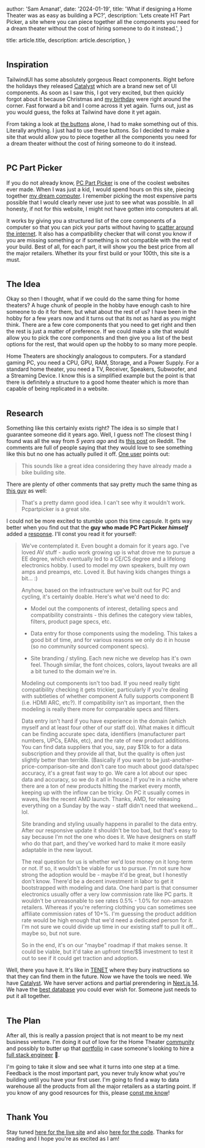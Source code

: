 
  author: 'Sam Amanat',
  date: '2024-01-19',
  title: 'What if designing a Home Theater was as easy as building a PC?',
  description:
    'Lets create HT Part Picker, a site where you can piece together all the components you need for a dream theater without the cost of hiring someone to do it instead.',
}

  title: article.title,
  description: article.description,
}


<Image src={mytheater} alt="" />

## Inspiration

TailwindUI has some absolutely gorgeous React components. Right before the holidays they released [Catalyst](https://tailwindui.com/templates/catalyst) which are a brand new set of UI components. As soon as I saw this, I got very excited, but then quickly forgot about it because Christmas and [my birthday](https://www.britannica.com/on-this-day/December-27) were right around the corner. Fast forward a bit and I come across it yet again. Turns out, just as you would guess, the folks at Tailwind have done it yet again. 

From taking a look at [the buttons](https://catalyst.tailwindui.com/docs/button) alone, I had to make something out of this. Literally anything. I just had to use these buttons. So I decided to make a site that would allow you to piece together all the components you need for a dream theater without the cost of hiring someone to do it instead.

<Image src={catalyst} alt="" />

## PC Part Picker

If you do not already know, [PC Part Picker](https://pcpartpicker.com/) is one of the coolest websites ever made. When I was just a kid, I would spend hours on this site, piecing together [my dream computer](https://www.saminamanat.com/uses). I remember picking the most expensive parts possible that I would clearly never use just to see what was possible. In all honesty, if not for this website, I might not have gotten into computers at all.

It works by giving you a structured list of the core components of a computer so that you can pick your parts without having to [scatter around the internet](https://uploads.dailydot.com/2023/11/charlie-day-meme.jpg?auto=compress&fm=pjpg). It also has a compatibility checker that will const you know if you are missing something or if something is not compatible with the rest of your build. Best of all, for each part, it will show you the best price from all the major retailers. Whether its your first build or your 100th, this site is a must.

<Image src={pcpartpicker} alt="" />

## The Idea

Okay so then I thought, what if we could do the same thing for home theaters? A huge chunk of people in the hobby have enough cash to hire someone to do it for them, but what about the rest of us? I have been in the hobby for a few years now and it turns out that its not as hard as you might think. There are a few core components that you need to get right and then the rest is just a matter of preference. If we could make a site that would allow you to pick the core components and then give you a list of the best options for the rest, that would open up the hobby to so many more people.

Home Theaters are shockingly analogous to computers. For a standard gaming PC, you need a CPU, GPU, RAM, Storage, and a Power Supply. For a standard home theater, you need a TV, Receiver, Speakers, Subwoofer, and a Streaming Device. I know this is a simplified example but the point is that there is definitely a structure to a good home theater which is more than capable of being replicated in a website.

<Image src={htpartpicker} alt="" />

## Research

Something like this certainly exists right? The idea is so simple that I guarantee someone did it years ago. Well, I guess not! The closest thing I found was all the way from *5 years ago* and its [this post](https://www.reddit.com/r/hometheater/comments/cb4utp/build_you_own_home_theater_website_similar_to_pc/) on Reddit. The comments are full of people saying that they would love to see something like this but no one has actually pulled it off. [One user](https://www.reddit.com/r/hometheater/comments/cb4utp/comment/etda0v5/?utm_source=share&utm_medium=web2x&context=3) points out:
>This sounds like a great idea considering they have already made a bike building site.

There are plenty of other comments that say pretty much the same thing as [this guy](https://www.reddit.com/r/hometheater/comments/cb4utp/comment/etdbtw6/?utm_source=share&utm_medium=web2x&context=3) as well:
>That's a pretty damn good idea. I can't see why it wouldn't work. Pcpartpicker is a great site.

I could not be more excited to stumble upon this time capsule. It gets way better when you find out that the **guy who made PC Part Picker *himself*** added a [response](https://www.reddit.com/r/hometheater/comments/cb4utp/comment/etffl8d/?utm_source=share&utm_medium=web2x&context=3). I'll const you read it for yourself:

<blockquote>
We've contemplated it. Even bought a domain for it years ago. I've loved AV stuff - audio work growing up is what drove me to pursue a EE degree, which eventually led to a CE/CS degree and a lifelong electronics hobby. I used to model my own speakers, built my own amps and preamps, etc. Loved it. But having kids changes things a bit... :)

Anyhow, based on the infrastructure we've built out for PC and cycling, it's certainly doable. Here's what we'd need to do:

- Model out the components of interest, detailing specs and compatibility constraints - this defines the category view tables, filters, product page specs, etc.

- Data entry for those components using the modeling. This takes a good bit of time, and for various reasons we only do it in house (so no community sourced component specs).

- Site branding / styling. Each new niche we develop has it's own feel. Though similar, the font choices, colors, layout tweaks are all a bit tuned to the domain we're in.

Modeling out components isn't too bad. If you need really tight compatibility checking it gets trickier, particularly if you're dealing with subtleties of whether component A fully supports component B (i.e. HDMI ARC, etc?). If compatibility isn't as important, then the modeling is really there more for comparable specs and filters.

Data entry isn't hard if you have experience in the domain (which myself and at least four other of our staff do). What makes it difficult can be finding accurate spec data, identifiers (manufacturer part numbers, UPCs, EANs, etc), and the rate of new product additions. You can find data suppliers that you, say, pay $10k to for a data subscription and they provide all that, but the quality is often just slightly better than terrible. (Basically if you want to be just-another-price-comparison-site and don't care too much about good data/spec accuracy, it's a great fast way to go. We care a lot about our spec data and accuracy, so we do it all in house.) If you're in a niche where there are a ton of new products hitting the market every month, keeping up with the inflow can be tricky. On PC it usually comes in waves, like the recent AMD launch. Thanks, AMD, for releasing everything on a Sunday by the way - staff didn't need that weekend... lol.

Site branding and styling usually happens in parallel to the data entry. After our responsive update it shouldn't be too bad, but that's easy to say because I'm not the one who does it. We have designers on staff who do that part, and they've worked hard to make it more easily adaptable in the new layout.

The real question for us is whether we'd lose money on it long-term or not. If so, it wouldn't be viable for us to pursue. I'm not sure how strong the adoption would be - maybe it'd be great, but I honestly don't know. There'd be a decent investment in labor to get it bootstrapped with modeling and data. One hard part is that consumer electronics usually offer a very low commission rate like PC parts. It wouldn't be unreasonable to see rates 0.5% - 1.0% for non-amazon retailers. Whereas if you're referring clothing you can sometimes see affiliate commission rates of 10+%. I'm guessing the product addition rate would be high enough that we'd need a dedicated person for it. I'm not sure we could divide up time in our existing staff to pull it off... maybe so, but not sure.

So in the end, it's on our "maybe" roadmap if that makes sense. It could be viable, but it'd take an upfront time/$$ investment to test it out to see if it could get traction and adoption.
</blockquote>

Well, there you have it. It's like in [TENET](https://youtu.be/Fc5VKd18uzQ) where they bury instructions so that they can find them in the future. Now we have the tools we need. We have [Catalyst](https://tailwindcss.com/blog/introducing-catalyst). We have server actions and partial prerendering in [Next.js 14](https://nextjs.org/blog/next-14). We have the [best database](https://supabase.com/) you could ever wish for. Someone just needs to put it all together.

<Image src={comingtogether} alt="" />

## The Plan

After all, this is really a passion project that is not meant to be my next business venture. I'm doing it out of love for the Home Theater [community](https://www.reddit.com/r/hometheater/) and possibly to butter up that [portfolio](https://www.saminamanat.com/projects) in case someone's looking to hire a [full stack engineer](https://www.linkedin.com/in/samin-amanat/) 👀.

I'm going to take it slow and see what it turns into one step at a time. Feedback is the most important part, you never truly know what you're building until you have your first user. I'm going to find a way to data warehouse all the products from all the major retailers as a starting point. If you know of any good resources for this, please [const me know](mailto:contact@saminamanat.com)!

<Image src={davidgoggins} alt="" />

## Thank You

Stay tuned [here for the live site](https://www.htpartpicker.com/) and also [here for the code](https://github.com/amanat361/htpartpicker). Thanks for reading and I hope you're as excited as I am!